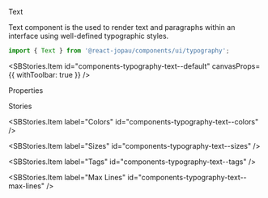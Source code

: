 
<SBTitle>Text</SBTitle>

<SBDescription>
  Text component is the used to render text and paragraphs within an interface using well-defined
  typographic styles.
</SBDescription>

```jsx dark
import { Text } from '@react-jopau/components/ui/typography';
```

<SBStories.Item id="components-typography-text--default" canvasProps={{ withToolbar: true }} />

<SBSubTitle>Properties</SBSubTitle>

<ArgsTable of={Text} />

<SBSubTitle>Stories</SBSubTitle>

<SBStories>
<SBStories.Item label="Default" id="components-typography-text--default" />

<SBStories.Item label="Colors" id="components-typography-text--colors" />

<SBStories.Item label="Sizes" id="components-typography-text--sizes" />

<SBStories.Item label="Tags" id="components-typography-text--tags" />

<SBStories.Item label="Max Lines" id="components-typography-text--max-lines" />
</SBStories>
